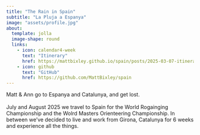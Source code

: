 ```yaml
---
title: "The Rain in Spain"
subtitle: "La Pluja a Espanya"
image: "assets/profile.jpg"
about:
  template: jolla
  image-shape: round
  links:
    - icon: calendar4-week
      text: "Itinerary"
      href: https://mattbixley.github.io/spain/posts/2025-03-07-itinerary/index.html
    - icon: github
      text: "GitHub"
      href: https://github.com/MattBixley/spain
---
```


Matt & Ann go to Espanya and Catalunya, and get lost.\
\
July and August 2025 we travel to Spain for the World Rogainging Championship and the Wolrd Masters Orienteering Championship. In between we've decided to live and work from Girona, Catalunya for 6 weeks and experience all the things.
